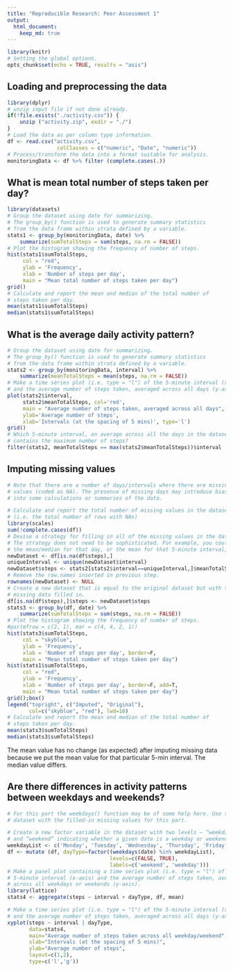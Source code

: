 ```yaml
---
title: "Reproducible Research: Peer Assessment 1"
output: 
  html_document:
    keep_md: true
---
```


```r
library(knitr)
# Setting the global options.
opts_chunk$set(echo = TRUE, results = "asis")
```

## Loading and preprocessing the data
```r
library(dplyr)
# unzip input file if not done already.
if(!file.exists("./activity.csv")) {
    unzip ("activity.zip", exdir = "./")
}
# Load the data as per column type information.
df <- read.csv("activity.csv", 
                colClasses = c("numeric", "Date", "numeric"))
# Process/transform the data into a format suitable for analysis.
monitoringData <- df %>% filter (complete.cases(.))
```

## What is mean total number of steps taken per day?
```r
library(datasets)
# Group the dataset using date for summarizing.
# The group_by() function is used to generate summary statistics 
# from the data frame within strata defined by a variable.
stats1 <- group_by(monitoringData, date) %>% 
    summarize(sumTotalSteps = sum(steps, na.rm = FALSE))
# Plot the histogram showing the frequency of number of steps.
hist(stats1$sumTotalSteps,
     col = "red",
     ylab = 'Frequency',
     xlab = 'Number of steps per day',
     main = "Mean total number of steps taken per day")
grid()
# Calculate and report the mean and median of the total number of 
# steps taken per day.
mean(stats1$sumTotalSteps)
median(stats1$sumTotalSteps)
```

## What is the average daily activity pattern?
```r
# Group the dataset using date for summarizing.
# The group_by() function is used to generate summary statistics 
# from the data frame within strata defined by a variable.
stats2 <- group_by(monitoringData, interval) %>% 
    summarize(meanTotalSteps = mean(steps, na.rm = FALSE))
# Make a time series plot (i.e. type = "l") of the 5-minute interval (x-axis) 
# and the average number of steps taken, averaged across all days (y-axis)
plot(stats2$interval, 
     stats2$meanTotalSteps, col='red',
     main = "Average number of steps taken, averaged across all days",
     ylab='Average number of steps', 
     xlab='Intervals (at the spacing of 5 mins)', type='l')
grid()
# Which 5-minute interval, on average across all the days in the dataset, 
# contains the maximum number of steps?
filter(stats2, meanTotalSteps == max(stats2$meanTotalSteps))$interval
```

## Imputing missing values
```r
# Note that there are a number of days/intervals where there are missing 
# values (coded as NA). The presence of missing days may introduce bias 
# into some calculations or summaries of the data.

# Calculate and report the total number of missing values in the dataset 
# (i.e. the total number of rows with NAs)
library(scales)
sum(!complete.cases(df))
# Devise a strategy for filling in all of the missing values in the dataset. 
# The strategy does not need to be sophisticated. For example, you could use 
# the mean/median for that day, or the mean for that 5-minute interval, etc.
newDataset <- df[is.na(df$steps),]
uniqueInterval <- unique(newDataset$interval)
newDataset$steps <- stats2[stats2$interval==uniqueInterval,]$meanTotalSteps
# Remove the row.names inserted in previous step.
rownames(newDataset) <- NULL
# Create a new dataset that is equal to the original dataset but with the 
# missing data filled in.
df[is.na(df$steps),]$steps <- newDataset$steps
stats3 <- group_by(df, date) %>% 
    summarize(sumTotalSteps = sum(steps, na.rm = FALSE))
# Plot the histogram showing the frequency of number of steps.
#par(mfrow = c(2, 1), mar = c(4, 4, 2, 1))
hist(stats3$sumTotalSteps,
     col = "skyblue",
     ylab = 'Frequency',
     xlab = 'Number of steps per day', border=F,
     main = "Mean total number of steps taken per day")
hist(stats1$sumTotalSteps,
     col = "red",
     ylab = 'Frequency',
     xlab = 'Number of steps per day', border=F, add=T,
     main = "Mean total number of steps taken per day")
grid();box()
legend("topright", c("Imputed", "Original"), 
       col=c("skyblue", "red"), lwd=10)
# Calculate and report the mean and median of the total number of 
# steps taken per day.
mean(stats3$sumTotalSteps)
median(stats3$sumTotalSteps)
```

The mean value has no change (as expected) after imputing missing data because we put the mean value for that particular 5-min interval. The median value differs.

## Are there differences in activity patterns between weekdays and weekends?
```r
# For this part the weekdays() function may be of some help here. Use the 
# dataset with the filled-in missing values for this part.

# Create a new factor variable in the dataset with two levels – “weekday” 
# and “weekend” indicating whether a given date is a weekday or weekend day.
weekdayList <- c('Monday', 'Tuesday', 'Wednesday', 'Thursday', 'Friday')
df <- mutate (df, dayType=factor((weekdays(date) %in% weekdayList), 
                                 levels=c(FALSE, TRUE), 
                                 labels=c('weekend', 'weekday')))
# Make a panel plot containing a time series plot (i.e. type = "l") of the 
# 5-minute interval (x-axis) and the average number of steps taken, averaged 
# across all weekdays or weekends (y-axis).
library(lattice)
stats4 <- aggregate(steps ~ interval + dayType, df, mean)

# Make a time series plot (i.e. type = "l") of the 5-minute interval (x-axis) 
# and the average number of steps taken, averaged across all days (y-axis)
xyplot(steps ~ interval | dayType, 
       data=stats4,
       main="Average number of steps taken across all weekday/weekend",
       xlab="Intervals (at the spacing of 5 mins)", 
       ylab="Average number of steps", 
       layout=c(1,2), 
       type=c('l','g'))
```